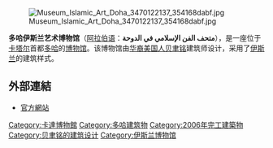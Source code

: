{{noteTA|G1=地名}}
{{unreferenced|time=2010-01-05T11:36:29+00:00}} 
{{Infobox museum
| name                = 伊斯蘭藝術博物館
| native_name         = {{lang|ar|متحف الفن الإسلامي}}
| native_name_lang    = 
| image               = [[File:Doha,_Museo_de_Arte_Islámico_02.jpg|275px]]
| imagesize           = 
| caption             = 
| alt                 = 
|map_type = Qatar
| map_relief          = 
| map_size            =
| map_caption         = 
| coordinates         = {{coord|25|17|43|N|51|32|21|E|display=inline,title}}
| established         = {{Start date|2008|11|22|df=y}}
| dissolved           = <!-- {{End date|YYYY|MM|DD|df=y}} -->
| location            = {{QAT}}[[多哈|多哈]]{{link-en|多哈濱海大道|Doha Corniche|濱海大道}}
| type                = 公立[[藝術博物館|藝術博物館]]
| accreditation       = 
| key_holdings        = 
| collections         = 
| collection          = 
| visitors            = 
| director            = Julia Gonnella
| president           = 
| curator             = 
| owner               = {{QAT}}[[卡達博物館管理局|博物館管理局]]
| publictransit       = 
| car_park            = 
| network             = 
| website             = {{URL|http://www.mia.org.qa/en}}
}}
[[File:Museum_Islamic_Art_Doha_3470122137_354168dabf.jpg|thumb]]
<!--[[File:MuseumofartQatar.jpg|thumb]]-->

'''多哈伊斯兰艺术博物馆'''（[[阿拉伯语|阿拉伯语]]：'''متحف الفن الإسلامي في الدوحة'''），是一座位于[[卡塔尔|卡塔尔]]首都[[多哈|多哈]]的[[博物馆|博物馆]]。该博物馆由[[华裔美国人|华裔美国人]][[贝聿铭|贝聿铭]]建筑师设计，采用了[[伊斯兰建筑|伊斯兰]]的建筑样式。

==外部連結==
{{commonscat|Doha Museum of Islamic Art}}
* [http://www.mia.org.qa 官方網站]{{Wayback|url=http://www.mia.org.qa/ |date=20120830092824 }}

{{Authority control}}
{{Museum-stub}}

[[Category:卡達博物館|Category:卡達博物館]]
[[Category:多哈建筑物|Category:多哈建筑物]]
[[Category:2006年完工建築物|Category:2006年完工建築物]]
[[Category:贝聿铭的建筑设计|Category:贝聿铭的建筑设计]]
[[Category:伊斯兰博物馆|Category:伊斯兰博物馆]]